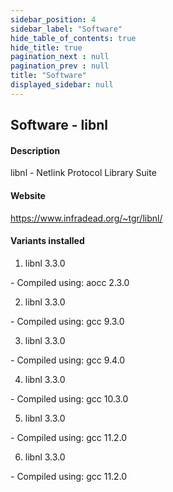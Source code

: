 ```yaml
---
sidebar_position: 4
sidebar_label: "Software"
hide_table_of_contents: true
hide_title: true
pagination_next : null
pagination_prev : null
title: "Software"
displayed_sidebar: null
---
```


## Software - libnl


#### Description
libnl - Netlink Protocol Library Suite

#### Website
https://www.infradead.org/~tgr/libnl/

#### Variants installed
1. libnl 3.3.0
<div class="ul-circle">
    - Compiled using: aocc 2.3.0
</div>

2. libnl 3.3.0
<div class="ul-circle">
    - Compiled using: gcc 9.3.0
</div>

3. libnl 3.3.0
<div class="ul-circle">
    - Compiled using: gcc 9.4.0
</div>

4. libnl 3.3.0
<div class="ul-circle">
    - Compiled using: gcc 10.3.0
</div>

5. libnl 3.3.0
<div class="ul-circle">
    - Compiled using: gcc 11.2.0
</div>

6. libnl 3.3.0
<div class="ul-circle">
    - Compiled using: gcc 11.2.0
</div>

